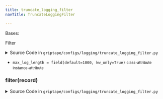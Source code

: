 ```yaml
---
title: truncate_logging_filter
navTitle: TruncateLoggingFilter

---
```


<span id="griptape.configs.logging.truncate_logging_filter.TruncateLoggingFilter"></span>

Bases:

<span title="logging.Filter">Filter</span>

<details><summary>Source Code in <code>griptape&#47;configs&#47;logging&#47;truncate_logging_filter.py</code></summary>

```python
@define
class TruncateLoggingFilter(logging.Filter):
    max_log_length: int = field(default=1000, kw_only=True)

    def filter(self, record: Any) -> bool:
        message = record.getMessage()

        if len(message) > self.max_log_length:
            record.msg = f"{message[: self.max_log_length]}... [{len(message) - self.max_log_length} more characters]"
            record.args = ()
        return True
```

</details>

-   `max_log_length = field(default=1000, kw_only=True)` <small>class-attribute</small> <small>instance-attribute</small>  <span id="griptape.configs.logging.truncate_logging_filter.TruncateLoggingFilter.max_log_length"></span> 

<span id="griptape.configs.logging.truncate_logging_filter.TruncateLoggingFilter.filter"></span>

### filter(record)

<details><summary>Source Code in <code>griptape&#47;configs&#47;logging&#47;truncate_logging_filter.py</code></summary>

```python
def filter(self, record: Any) -> bool:
    message = record.getMessage()

    if len(message) > self.max_log_length:
        record.msg = f"{message[: self.max_log_length]}... [{len(message) - self.max_log_length} more characters]"
        record.args = ()
    return True
```

</details>
